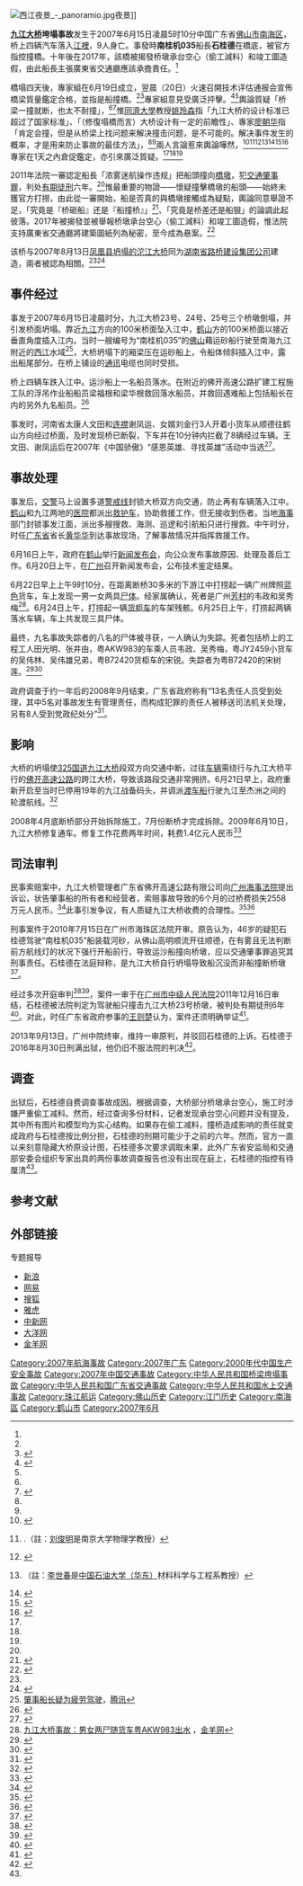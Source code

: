 {{noteTA
|1=zh-cn:汽车;zh-tw:汽車;zh-hk:汽車;
}}
{{Location map many
 |China Guangdong
 |label='''[[九江大橋|九江大橋]]'''
 |lat= 22.805347
 |long= 113.026440
 |position= left
 |label2='''[[佛山|佛山]]'''
 |lat2= 23.021795
 |long2=  113.121993
 |position2= right
 |width=340
 |caption= 廣東省地圖
 }}

[[File:西江夜景_-_panoramio.jpg|thumb]]夜景]]

'''[[九江大桥|九江大桥]]垮塌事故'''发生于2007年6月15日凌晨5时10分中国广东省[[佛山市|佛山市]][[南海区|南海区]]，桥上四辆汽车落入[[西江|江裡]]，9人身亡。事發時'''南桂机035'''船長'''石桂德'''在橋底，被官方指控撞橋。十年後在2017年，該橋被揭發桥墩承台空心（偷工減料）和竣工圖造假，由此船長主張廣東省交通廳應該承擔責任。<ref name="hua.xia"/>

橋塌四天後，專家組在6月19日成立，翌晨（20日）火速召開技术评估通报会宣佈橋梁質量鑑定合格，並指是船撞橋。<ref name="xin.kuai"/><ref name="da.yang">{{cite news|title=九江大桥垮塌事故举行技术鉴定发布会(实录)|author=|date=2007-06-20|publisher=[[人民網|人民網]]轉載[[大洋网|大洋网]]|url=http://society.people.com.cn/GB/1062/5890328.html|access-date=2020年4月14日|archive-url=https://web.archive.org/web/20080830082952/http://society.people.com.cn/GB/1062/5890328.html|archive-date=2008年8月30日|dead-url=no}}</ref>專家組意見受廣泛抨擊。<ref>{{cite news|title=新京报：九江断桥，吃一堑该长什么智|author=[[新京报|新京报]]社論|date=2007-06-22|publisher=[[新浪網|新浪網]]轉載[[新京报|新京报]]|url=http://news.sina.com.cn/pl/2007-06-22/085013286934.shtml|archive-url=https://web.archive.org/web/20200414225029/http://news.sina.com.cn/pl/2007-06-22/085013286934.shtml|archive-date=2020-04-14|accessdate=2020-04-14|dead-url=no}}</ref><ref name="163reply"/>輿論質疑「桥梁一撞就断，也太不耐撞」，<ref name="da.yang"/><ref name="xin.kuai">{{cite news|title=九江大桥坍塌事故：大桥没问题责任在船方(组图)|author=邢冉冉、许力夫|date=2007-06-21|publisher=[[搜狐網|搜狐網]]轉載[[新快报|新快报]]|url=http://news.sohu.com/20070621/n250694051.shtml|archive-url=https://web.archive.org/web/20200414230358/http://news.sohu.com/20070621/n250694051.shtml|archive-date=2020-04-14|accessdate=2020-04-14|dead-url=no}}</ref>惟[[同濟大學|同濟大學]]教授[[姚玲森|姚玲森]]指「九江大桥的设计标准已超过了国家标准」、「（修復塌橋而言）大桥设计有一定的前瞻性」、專家[[廖朝华|廖朝华]]指「肯定会撞，但是从桥梁上找问题来解决撞击问题，是不可能的。解决事件发生的概率，才是用来防止事故的最佳方法」，<ref name="da.yang"/><ref name="xin.kuai"/>兩人言論惹來輿論嘩然，<ref name="zhu">{{cite news|title=“沱江桥难”炼成了史上最牛的工程术语|author=朱卫华|date=2007-08-18|publisher=[[人民网|人民网]]强国社区网友之声|url=http://www.people.com.cn/GB/32306/33232/6136560.html|archive-url=https://web.archive.org/web/20200414230500/http://www.people.com.cn/GB/32306/33232/6136560.html|archive-date=2020-04-14|accessdate=2020-04-14|dead-url=no}}</ref><ref name="liu">{{cite news|title=九江桥被撞断之后|author=[[刘俊明|刘俊明]]|date=2007-06-23|publisher=[[科學網|科學網]]博客|url=http://blog.sciencenet.cn/blog-915-3667.html|archive-url=https://web.archive.org/web/20200414214950/http://blog.sciencenet.cn/blog-915-3667.html|archive-date=2020-04-14|accessdate=2020-04-14|dead-url=no}}.（註：[[刘俊明|刘俊明]]是南京大学物理学教授）</ref><ref name="shi.han.bing">{{cite news|title=九江大桥事故鉴定太神奇了！|author=[[时寒冰|时寒冰]]|date=2007-06-22|publisher=網易新聞轉載[[南方报业|南方报业]]|url=http://news.163.com/07/0624/02/3HNHTGD2000121EP.html|archive-url=https://web.archive.org/web/20080930153106/http://news.163.com/07/0624/02/3HNHTGD2000121EP.html|archive-date=2008-09-30|accessdate=2020-04-15|dead-url=no}}</ref><ref>{{cite news|title=赵州桥对话九江桥|author=[[李世春|李世春]]|date=2007-06-24|publisher=[[科學網|科學網]]博客|url=http://blog.sciencenet.cn/blog-2321-3558.html|archive-url=https://web.archive.org/web/20200414221003/http://blog.sciencenet.cn/blog-2321-3558.html|archive-date=2020-04-14|accessdate=2020-04-14|dead-url=no}}（註：[[李世春|李世春]]是[[中国石油大学（华东）|中国石油大学（华东）]]材料科学与工程系教授）</ref><ref>{{cite news|title=[合集] 九江大桥事故鉴定:不经意间一项新的世界纪录诞生了|author=|date=2007-06-28|publisher=[[水木社区|水木社区]]|url=https://www.newsmth.net/nForum/article/Structure/238728|archive-url=https://web.archive.org/web/20200414222724/https://www.newsmth.net/nForum/|archive-date=2020-04-14|accessdate=2020-04-14|dead-url=no}}</ref><ref name="coffee">{{cite news|title=专家眼里的“前瞻性”与“概率”|author=咖啡遐想|date=2007-06-22|publisher=[[凯迪社区|凯迪社区]]|url=http://club.kdnet.net/dispbbs.asp?id=1704908&boardid=52|archive-url=https://web.archive.org/web/20200414223752/http://club.kdnet.net/dispbbs.asp?id=1704908&boardid=52|archive-date=2020-04-14|accessdate=2020-04-14|dead-url=no}}</ref><ref name="163reply">{{cite news|title=话题：时寒冰：九江大桥事故鉴定太神奇了！|publisher=网易论坛>新闻跟贴|date=2007-06-24|url=http://comment.news.163.com/news2_bbs/3HNHTGD2000121EP.html|archive-url=https://web.archive.org/web/20081006193742/http://comment.news.163.com/news2_bbs/3HNHTGD2000121EP.html|archive-date=2008-10-06|accessdate=2020-04-15|dead-url=no}}</ref>專家在1天之內倉促鑑定，亦引來廣泛質疑。<ref name="shi.han.bing"/><ref name="liu"/><ref name="coffee"/>

2011年法院一審認定船長「浓雾迷航操作违规」把船頭撞向[[橋墩|橋墩]]，犯[[交通肇事罪|交通肇事罪]]，判处[[有期徒刑|有期徒刑]]六年。<ref name="first"/>惟最重要的物證——懷疑撞擊橋墩的船頭——始終未獲官方打撈，由此從一審開始，船是否真的與橋墩接觸成為疑點，輿論同意舉證不足，「究竟是『桥砸船』还是『船撞桥』」<ref>{{cite news|title=究竟是“桥砸船”还是“船撞桥”|author=邓海建|publisher=[[中国青年报|中国青年报]]|date=2014-04-15|url=http://zqb.cyol.com/html/2014-04/15/nw.D110000zgqnb_20140415_6-02.htm|archive-url=https://web.archive.org/web/20200414205548/http://zqb.cyol.com/html/2014-04/15/nw.D110000zgqnb_20140415_6-02.htm|archive-date=2020-04-14|accessdate=2020-04-14|dead-url=no}}</ref>、「究竟是桥差还是船狠」的論調此起彼落。2017年被揭發並被舉報桥墩承台空心（偷工減料）和竣工圖造假，惟法院支持廣東省交通廳將建築圖紙列為秘密，至今成為悬案。<ref name="hua.xia">{{cite news|title=广东九江大桥被举报空心桥墩 设计材料成机密|author=吕方锐|publisher=新浪網轉載[[华夏时报|华夏时报]]|date=2017年12月12日|url=http://finance.sina.com.cn/consume/puguangtai/2017-12-12/doc-ifyppemf6510684.shtml|archive-url=https://web.archive.org/web/20200414210102/http://finance.sina.com.cn/consume/puguangtai/2017-12-12/doc-ifyppemf6510684.shtml|archive-date=2020-04-14|accessdate=2020-04-14|dead-url=no}}</ref>

该桥与2007年8月13日[[凤凰县沱江大桥垮塌事故|凤凰县坍塌的沱江大桥]]同为[[湖南省路桥建设集团公司|湖南省路桥建设集团公司]]建造，兩者被認為相關。<ref name="zhu"/><ref>{{cite news|title=我們的橋病了——聚焦湖南沱江大橋坍事件|author=|date=2007年8月16日|publisher=網易新聞周刊|url=http://news.163.com/special/0001295E/mailweekly014.html|archive-url=https://web.archive.org/web/20200414225055/http://news.163.com/special/0001295E/mailweekly014.html|archive-date=2020-04-14|accessdate=2020-04-14|dead-url=no}}</ref>

==事件经过==
事发于2007年6月15日凌晨时分，九江大桥23号、24号、25号三个桥墩倒塌，并引发桥面坍塌。靠近[[九江镇_(佛山市)|九江]]方向的100米桥面坠入江中，[[鹤山|鹤山]]方的100米桥面以接近垂直角度插入江内。当时一艘编号为“南桂机035”的[[佛山|佛山]]藉运砂船行驶至南海九江附近的[[西江|西江]]水域<ref>[http://news.qq.com/a/20070617/000621.htm 肇事船长疑为疲劳驾驶]，[[腾讯|腾讯]]</ref>，大桥坍塌下的厢梁压在运砂船上，令船体倾斜插入江中，露出船尾部分。在桥上铺设的[[通讯|通讯]]电缆也同时受损。

桥上四辆车跌入江中。运沙船上一名船员落水。在附近的佛开高速公路扩建工程施工队的浮吊作业船船员梁福根和梁华根救回落水船员，并救回遇难船上包括船长在内的另外九名船员。<ref>{{Cite web |url=http://news.sina.com.cn/c/2007-06-20/143213272379.shtml |title=两兄弟6·15撞桥事故中临危救起10名船员 |access-date=2012-11-07 |archive-url=https://web.archive.org/web/20160304111925/http://news.sina.com.cn/c/2007-06-20/143213272379.shtml |archive-date=2016-03-04 |dead-url=no }}</ref>

事发时，河南省太康人文田和[[连襟|连襟]]谢凤运、女婿刘金行3人开着小货车从顺德往鹤山方向经过桥面，及时发现桥已断裂，下车并在10分钟内拦截了8辆经过车辆。王文田、谢凤运后在2007年《中国骄傲》“感恩英雄、寻找英雄”活动中当选<ref>{{Cite web |url=http://news.sina.com.cn/s/2007-11-11/021414278954.shtml |title=九江大桥垮塌时舍身拦车老人当选“中国骄傲” |access-date=2012-11-06 |archive-url=https://web.archive.org/web/20071113202656/http://news.sina.com.cn/s/2007-11-11/021414278954.shtml |archive-date=2007-11-13 |dead-url=no }}</ref>。

==事故处理==
事发后，[[交警|交警]]马上设置多道[[警戒线|警戒线]]封锁大桥双方向交通，防止再有车辆落入江中。[[鹤山|鹤山]]和九江两地的[[医院|医院]]都派出[[救护车|救护车]]，协助救援工作，但无接收到伤者。当地[[海事|海事]]部门封锁事发江面，派出多艘搜救、海测、巡逻和引航船只进行搜救。中午时分，时任[[广东省|广东省]]省长[[黄华华|黄华华]]到达事故现场，了解事故情况并指挥救援工作。

6月16日上午，政府在[[鹤山|鹤山]]举行[[新闻发布会|新闻发布会]]，向公众发布事故原因、处理及善后工作。6月20日上午，在[[广州|广州]]{{link-yue|江湾大酒店|廣信江灣新城大酒店}}召开新闻发布会，公布技术鉴定结果。

6月22日早上上午9时10分，在距离断桥30多米的下游江中打捞起一辆广州牌照[[蓝色|蓝色]]货车，车上发现一男一女两具[[尸体|尸体]]。经家属确认，死者是广州[[芳村|芳村]]的韦政和吴秀梅<ref>[http://www.ycwb.com/xkb/2007-06/23/content_1524986.htm  九江大桥事故：男女两尸随货车粤AKW983出水] {{Wayback|url=http://www.ycwb.com/xkb/2007-06/23/content_1524986.htm |date=20070630022249 }}，[[金羊网|金羊网]]</ref>。6月24日上午，打捞起一辆[[货柜车|货柜车]]的车架残骸。6月25日上午，打捞起两辆落水车辆，车上共发现三具尸体。

最终，九名事故失踪者的八名的尸体被寻获，一人确认为失踪。死者包括桥上的工程工人田光明、张井由，粤AKW983的车乘人员韦政、吴秀梅，粤JY2459小货车的吴伟林、吴伟雄兄弟，粤B72420货柜车的宋锐。失踪者为粤B72420的宋树莲。<ref>{{Cite web |url=http://news.sina.com.cn/c/2007-06-24/092813298707.shtml |title=九江大桥事故4名遇难者身份确认 5人仍失踪 |access-date=2012-11-07 |archive-url=https://web.archive.org/web/20160304101448/http://news.sina.com.cn/c/2007-06-24/092813298707.shtml |archive-date=2016-03-04 |dead-url=no }}</ref><ref>{{Cite web |url=http://news.sina.com.cn/c/2007-06-30/063013343732.shtml |title=广东九江大桥事故捞出8具遗体 尚有1人失踪 |access-date=2012-11-07 |archive-url=https://web.archive.org/web/20190221123659/http://news.sina.com.cn/c/2007-06-30/063013343732.shtml |archive-date=2019-02-21 |dead-url=no }}</ref>

政府调查于约一年后的2008年9月结束，广东省政府称有“13名责任人员受到处理，其中5名对事故发生有管理责任，而构成犯罪的责任人被移送司法机关处理，另有8人受到党政纪处分”<ref>{{Cite web |url=http://news.sina.com.cn/c/2008-09-06/021516241199.shtml |title=广东九江大桥被撞垮塌事故结案5人被法办 |access-date=2012-11-06 |archive-url=https://web.archive.org/web/20160304223132/http://news.sina.com.cn/c/2008-09-06/021516241199.shtml |archive-date=2016-03-04 |dead-url=no }}</ref>。

==影响==
大桥的坍塌使[[325国道|325国道]][[九江大桥|九江大桥]]段双方向交通中断，过往[[车辆|车辆]]需绕行与九江大桥平行的[[佛开高速公路|佛开高速公路]]的跨江大桥，导致该路段交通非常拥挤。6月21日早上，政府重新开启至当时已停用19年的九江战备码头，并调派[[渡车船|渡车船]]行驶九江至杰洲之间的轮渡航线。<ref>{{Cite web |url=http://news.eastday.com/c/20070621/u1a2923318.html |title=广东九江备战码头19年后再开渡 |access-date=2012-11-06 |archive-url=https://web.archive.org/web/20190221123659/http://news.eastday.com/c/20070621/u1a2923318.html |archive-date=2019-02-21 |dead-url=no }}</ref>

2008年4月底断桥部分开始拆除施工，7月份断桥才完成拆除。2009年6月10日，九江大桥修复通车。修复工作花费两年时间，耗费1.4亿元人民币<ref>{{Cite web |url=http://news.sohu.com/20090610/n264450560.shtml |title=九江大桥通车 历时两年耗资1.4亿元修复 |access-date=2012-11-07 |archive-url=https://web.archive.org/web/20190221123659/http://news.sohu.com/20090610/n264450560.shtml |archive-date=2019-02-21 |dead-url=no }}</ref>

==司法审判==
民事索赔案中，九江大桥管理者广东省佛开高速公路有限公司向[[广州海事法院|广州海事法院]]提出诉讼，状告肇事船的所有者和经营者，索赔事故导致的6个月的过桥费损失2558万元人民币。<ref>{{Cite web |url=http://www.ycwb.com/xkb/2007-08/29/content_1598986.htm |title=九江大桥撞桥肇事船主被索赔2558万元过桥费 |access-date=2012-11-07 |archive-url=https://web.archive.org/web/20120204050556/http://www.ycwb.com/xkb/2007-08/29/content_1598986.htm |archive-date=2012-02-04 |dead-url=yes }}</ref>此事引发争议，有人质疑九江大桥收费的合理性。<ref>{{Cite web |url=http://www.ycwb.com/news/2007-09/12/content_1615282.htm |title=要求省交通厅等有关部门回答，并认为省人大应介入调查，将真相大白天下 |access-date=2012-11-07 |archive-url=https://web.archive.org/web/20120204051952/http://www.ycwb.com/news/2007-09/12/content_1615282.htm |archive-date=2012-02-04 |dead-url=yes }}</ref><ref>{{Cite web |url=http://news.sina.com.cn/c/2007-09-07/144113841286.shtml |title=广东政协常委质疑九江大桥30年收费期限 |access-date=2012-11-07 |archive-url=https://web.archive.org/web/20130205064528/http://news.sina.com.cn/c/2007-09-07/144113841286.shtml |archive-date=2013-02-05 |dead-url=no }}</ref>

刑事案件于2010年7月15日在广州市海珠区法院开审。原告认为，46岁的疑犯石桂德驾驶“南桂机035”船装载河砂，从佛山高明顺流开往顺德，在有雾且无法判断前方航线灯的状况下强行开船前行，导致运沙船撞向桥墩，应以交通肇事罪追究其刑事责任。石桂德在法庭辩称，是九江大桥自行坍塌导致船沉没而非船撞断桥墩<ref>{{Cite web |url=http://www.chinanews.com/fz/2010/07-15/2404978.shtml |title=广东九江大桥事故案开审 船长被控交通肇事罪 |access-date=2012-11-06 |archive-url=https://web.archive.org/web/20160305042908/http://www.chinanews.com/fz/2010/07-15/2404978.shtml |archive-date=2016-03-05 |dead-url=no }}</ref>。

经过多次开庭审判<ref>{{Cite web |url=http://fs.house.163.com/11/0916/08/7E2F6B6U022000QJ.html |title=九江大桥垮塌案第三次开庭 |accessdate=2012-11-06 |archive-date=2013-01-01 |archive-url=https://archive.is/20130101172316/http://fs.house.163.com/11/0916/08/7E2F6B6U022000QJ.html |dead-url=no }}</ref><ref>{{Cite web |url=http://www.people.com.cn/h/2011/1103/c25408-2506591941.html |title=九江大桥塌桥案再开庭 |access-date=2012-11-06 |archive-url=https://web.archive.org/web/20160304082007/http://www.people.com.cn/h/2011/1103/c25408-2506591941.html |archive-date=2016-03-04 |dead-url=yes }}</ref>，案件一审于在[[广州市中级人民法院|广州市中级人民法院]]2011年12月16日审结，石桂德被法院判定为驾驶船只撞击九江大桥23号桥墩，被判处有期徒刑6年<ref name="first">{{cite news|title=九江大桥坍塌案 涉事船长一审判6年|publisher=[[南方都市报|南方都市报]]|date=2011-12-16|url=http://gcontent.oeeee.com/c/d8/cd89fef7ffdd490d/Blog/291/cfe870.html|archive-url=https://web.archive.org/web/20120213130656/http://gcontent.oeeee.com/c/d8/cd89fef7ffdd490d/Blog/291/cfe870.html|archive-date=2012-02-13|accessdate=2012-11-06|dead-url=no}}</ref>。对此，时任广东省政府参事的[[王则楚|王则楚]]认为，案件还须明确举证<ref>{{Cite web |url=http://news.xkb.com.cn/pinglun/2011/1220/175945.html |title=九江大桥案还须明确举证 |accessdate=2012-11-06 |archive-date=2016-03-04 |archive-url=https://web.archive.org/web/20160304113146/http://news.xkb.com.cn/pinglun/2011/1220/175945.html |dead-url=no }}</ref>。

2013年9月13日，广州中院终审，维持一审原判，并驳回石桂德的上诉。石桂德于2016年8月30日刑满出狱，他仍旧不服法院的判决<ref>{{Cite web |url=http://m.jiemian.com/article/825492.html |title=佛山九江大桥垮塌案“肇事”船长刑满出狱 他仍不服判决 |access-date=2017-12-14 |archive-url=https://web.archive.org/web/20171214235956/http://m.jiemian.com/article/825492.html |archive-date=2017-12-14 |dead-url=no }}</ref>。

==调查==
出狱后，石桂德自费调查事故成因。根据调查，大桥部分桥墩承台空心，施工时涉嫌严重偷工减料。然而，经过查询多份材料，记者发现承台空心问题并没有提及，其中所有图片和模型均为实心结构。如果存在偷工减料，撞桥造成影响的责任就变成政府与石桂德按比例分担，石桂德的刑期可能少于之前的六年。然而，官方一直以来刻意隐藏大桥原设计图，石桂德多次要求调取未果，此外广东省安监局和交通部安委会组织专家出具的两份事故调查报告也没有出现在庭上，石桂德的指控有待厘清<ref name="hua.xia"/>。

==参考文献==
{{Reflist|2}}

==外部链接==
;专题报导
*[http://news.sina.com.cn/z/bridgecollapse/index.shtml 新浪]{{Wayback|url=http://news.sina.com.cn/z/bridgecollapse/index.shtml |date=20071011203747 }}
*[http://news.163.com/special/00012AIP/jiujiang0600615.html 网易]{{Wayback|url=http://news.163.com/special/00012AIP/jiujiang0600615.html |date=20080908030709 }}
*[http://news.sohu.com/s2007/jjdqkt/ 搜狐]{{Wayback|url=http://news.sohu.com/s2007/jjdqkt/ |date=20071206035145 }}
*[https://web.archive.org/web/20070620123340/http://cn.news.yahoo.com/cn/jjdqcoll/index.html 雅虎]
*[http://www.chinanews.com.cn/special/2007-06-15/705.shtml 中新网]{{Wayback|url=http://www.chinanews.com.cn/special/2007-06-15/705.shtml |date=20070618154250 }}
*[https://web.archive.org/web/20070620143637/http://gd.dayoo.com/gb/node/node_8523.shtml 大洋网]
*[https://web.archive.org/web/20070620161340/http://www.ycwb.com/special/node_4500.htm 金羊网]

[[Category:2007年航海事故|Category:2007年航海事故]]
[[Category:2007年广东|Category:2007年广东]]
[[Category:2000年代中国生产安全事故|Category:2000年代中国生产安全事故]]
[[Category:2007年中国交通事故|Category:2007年中国交通事故]]
[[Category:中华人民共和国桥梁垮塌事故|Category:中华人民共和国桥梁垮塌事故]]
[[Category:中华人民共和国广东省交通事故|Category:中华人民共和国广东省交通事故]]
[[Category:中华人民共和国水上交通事故|Category:中华人民共和国水上交通事故]]
[[Category:珠江航运|Category:珠江航运]]
[[Category:佛山历史|Category:佛山历史]]
[[Category:江门历史|Category:江门历史]]
[[Category:南海區|Category:南海區]]
[[Category:鹤山市|Category:鹤山市]]
[[Category:2007年6月|Category:2007年6月]]